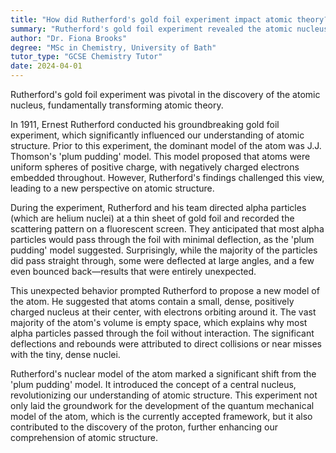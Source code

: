 ```yaml
---
title: "How did Rutherford's gold foil experiment impact atomic theory?"
summary: "Rutherford's gold foil experiment revealed the atomic nucleus, transforming atomic theory and enhancing understanding of atomic structure."
author: "Dr. Fiona Brooks"
degree: "MSc in Chemistry, University of Bath"
tutor_type: "GCSE Chemistry Tutor"
date: 2024-04-01
---
```


Rutherford's gold foil experiment was pivotal in the discovery of the atomic nucleus, fundamentally transforming atomic theory.

In 1911, Ernest Rutherford conducted his groundbreaking gold foil experiment, which significantly influenced our understanding of atomic structure. Prior to this experiment, the dominant model of the atom was J.J. Thomson's 'plum pudding' model. This model proposed that atoms were uniform spheres of positive charge, with negatively charged electrons embedded throughout. However, Rutherford's findings challenged this view, leading to a new perspective on atomic structure.

During the experiment, Rutherford and his team directed alpha particles (which are helium nuclei) at a thin sheet of gold foil and recorded the scattering pattern on a fluorescent screen. They anticipated that most alpha particles would pass through the foil with minimal deflection, as the 'plum pudding' model suggested. Surprisingly, while the majority of the particles did pass straight through, some were deflected at large angles, and a few even bounced back—results that were entirely unexpected.

This unexpected behavior prompted Rutherford to propose a new model of the atom. He suggested that atoms contain a small, dense, positively charged nucleus at their center, with electrons orbiting around it. The vast majority of the atom's volume is empty space, which explains why most alpha particles passed through the foil without interaction. The significant deflections and rebounds were attributed to direct collisions or near misses with the tiny, dense nuclei.

Rutherford's nuclear model of the atom marked a significant shift from the 'plum pudding' model. It introduced the concept of a central nucleus, revolutionizing our understanding of atomic structure. This experiment not only laid the groundwork for the development of the quantum mechanical model of the atom, which is the currently accepted framework, but it also contributed to the discovery of the proton, further enhancing our comprehension of atomic structure.
    